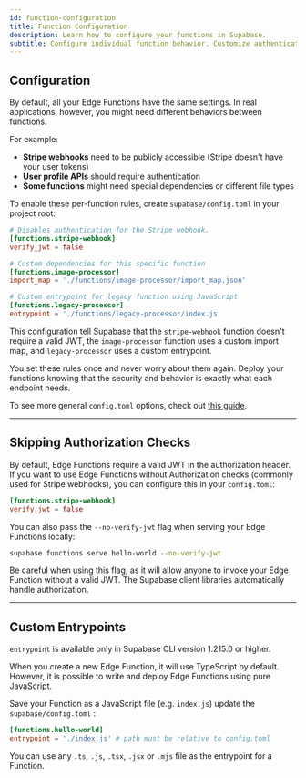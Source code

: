 ```yaml
---
id: function-configuration
title: Function Configuration
description: Learn how to configure your functions in Supabase.
subtitle: Configure individual function behavior. Customize authentication, dependencies, and other settings per function.
---
```


## Configuration

By default, all your Edge Functions have the same settings. In real applications, however, you might need different behaviors between functions.

For example:

- **Stripe webhooks** need to be publicly accessible (Stripe doesn't have your user tokens)
- **User profile APIs** should require authentication
- **Some functions** might need special dependencies or different file types

To enable these per-function rules, create `supabase/config.toml` in your project root:

```toml
# Disables authentication for the Stripe webhook.
[functions.stripe-webhook]
verify_jwt = false

# Custom dependencies for this specific function
[functions.image-processor]
import_map = './functions/image-processor/import_map.json'

# Custom entrypoint for legacy function using JavaScript
[functions.legacy-processor]
entrypoint = './functions/legacy-processor/index.js
```

This configuration tell Supabase that the `stripe-webhook` function doesn't require a valid JWT, the `image-processor` function uses a custom import map, and `legacy-processor` uses a custom entrypoint.

You set these rules once and never worry about them again. Deploy your functions knowing that the security and behavior is exactly what each endpoint needs.

<Admonition type="info">

To see more general `config.toml` options, check out [this guide](https://supabase.com/docs/guides/local-development/managing-config).

</Admonition>

---

## Skipping Authorization Checks

By default, Edge Functions require a valid JWT in the authorization header. If you want to use Edge Functions without Authorization checks (commonly used for Stripe webhooks), you can configure this in your `config.toml`:

```toml
[functions.stripe-webhook]
verify_jwt = false
```

You can also pass the `--no-verify-jwt` flag when serving your Edge Functions locally:

```bash
supabase functions serve hello-world --no-verify-jwt
```

<Admonition type="caution">
  Be careful when using this flag, as it will allow anyone to invoke your Edge Function without a
  valid JWT. The Supabase client libraries automatically handle authorization.
</Admonition>

---

## Custom Entrypoints

<Admonition type="info">

`entrypoint` is available only in Supabase CLI version 1.215.0 or higher.

</Admonition>

When you create a new Edge Function, it will use TypeScript by default. However, it is possible to write and deploy Edge Functions using pure JavaScript.

Save your Function as a JavaScript file (e.g. `index.js`) update the `supabase/config.toml` :

```toml
[functions.hello-world]
entrypoint = './index.js' # path must be relative to config.toml
```

You can use any `.ts`, `.js`, `.tsx`, `.jsx` or `.mjs` file as the entrypoint for a Function.
